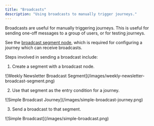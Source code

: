 ```yaml
---
title: "Broadcasts"
description: "Using broadcasts to manually trigger journeys."
---
```


Broadcasts are useful for manually triggering journeys. This is useful for sending one-off messages to a group of users, or for testing journeys.

See the [broadcast segment node](/resources/segment-nodes/broadcast), which is required for configuring a journey which can receive broadcasts.

Steps involved in sending a broadcast include:

1. Create a segment with a broadcast node.

<Frame>
![Weekly Newsletter Broadcast Segment](/images/weekly-newsletter-broadcast-segment.png)
</Frame>

2. Use that segment as the entry condition for a journey.

<Frame>
![Simple Broadcast Journey](/images/simple-broadcast-journey.png)
</Frame>

3. Send a broadcast to that segment.

<Frame>
![Simple Broadcast](/images/simple-broadcast.png)
</Frame>